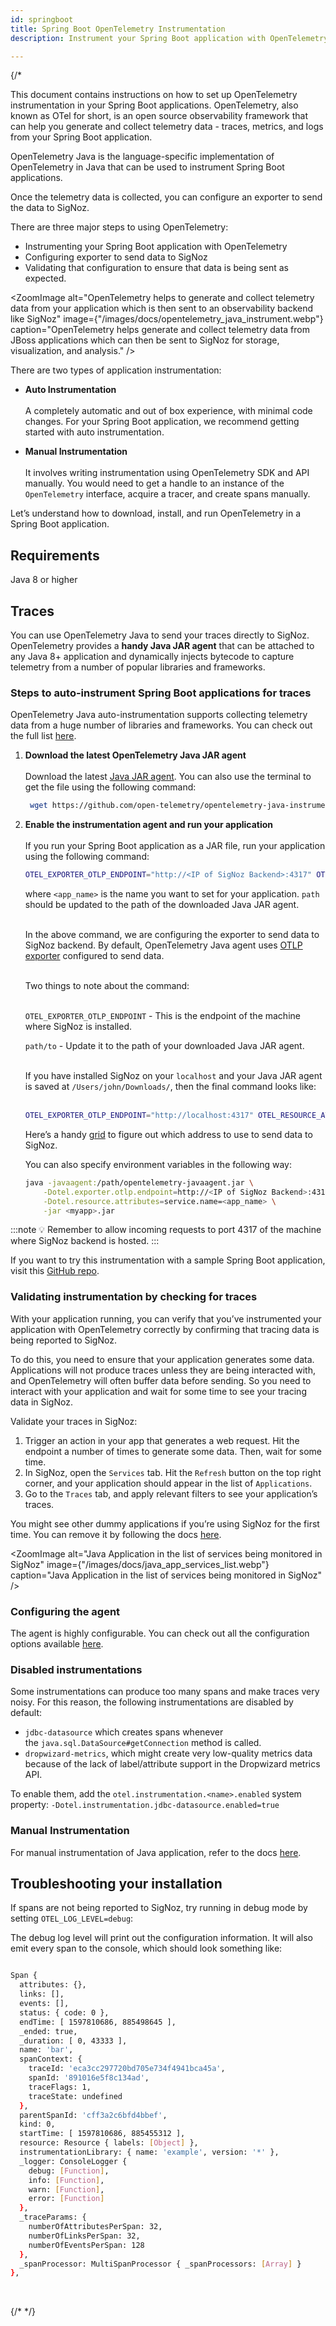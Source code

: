 ```yaml
---
id: springboot
title: Spring Boot OpenTelemetry Instrumentation
description: Instrument your Spring Boot application with OpenTelemetry and send data to SigNoz

---
```

{/* 


This document contains instructions on how to set up OpenTelemetry instrumentation in your Spring Boot applications. OpenTelemetry, also known as OTel for short, is an open source observability framework that can help you generate and collect telemetry data - traces, metrics, and logs from your Spring Boot application.

OpenTelemetry Java is the language-specific implementation of OpenTelemetry in Java that can be used to instrument Spring Boot applications.

Once the telemetry data is collected, you can configure an exporter to send the data to SigNoz.

There are three major steps to using OpenTelemetry:

- Instrumenting your Spring Boot application with OpenTelemetry
- Configuring exporter to send data to SigNoz
- Validating that configuration to ensure that data is being sent as expected.


<ZoomImage
  alt="OpenTelemetry helps to generate and collect telemetry data from your application which is then sent to an observability backend like SigNoz"
  image={"/images/docs/opentelemetry_java_instrument.webp"}
  caption="OpenTelemetry helps generate and collect telemetry data from JBoss applications which can then be sent to SigNoz for storage, visualization, and analysis."
/>


There are two types of application instrumentation:

- **Auto Instrumentation**<br></br>
A completely automatic and out of box experience, with minimal code changes. For your Spring Boot application, we recommend getting started with auto instrumentation.

- **Manual Instrumentation**<br></br>
It involves writing instrumentation using OpenTelemetry SDK and API manually. You would need to get a handle to an instance of the `OpenTelemetry` interface, acquire a tracer, and create spans manually.

Let’s understand how to download, install, and run OpenTelemetry in a Spring Boot application.


## Requirements

Java 8 or higher

## Traces

You can use OpenTelemetry Java to send your traces directly to SigNoz. OpenTelemetry provides a **handy Java JAR agent** that can be attached to any Java 8+ application and dynamically injects bytecode to capture telemetry from a number of popular libraries and frameworks. 

### Steps to auto-instrument Spring Boot applications for traces

OpenTelemetry Java auto-instrumentation supports collecting telemetry data from a huge number of libraries and frameworks. You can check out the full list [here](https://github.com/open-telemetry/opentelemetry-java-instrumentation/blob/main/docs/supported-libraries.md).

1. **Download the latest OpenTelemetry Java JAR agent**<br></br>
   Download the latest [Java JAR agent](https://github.com/open-telemetry/opentelemetry-java-instrumentation/releases/latest/download/opentelemetry-javaagent.jar). You can also use the terminal to get the file using the following command:
   
   ```bash
    wget https://github.com/open-telemetry/opentelemetry-java-instrumentation/releases/latest/download/opentelemetry-javaagent.jar
    ```
    

2. **Enable the instrumentation agent and run your application**<br></br>
   If you run your Spring Boot application as a JAR file, run your application using the following command:
    
    ```bash
    OTEL_EXPORTER_OTLP_ENDPOINT="http://<IP of SigNoz Backend>:4317" OTEL_RESOURCE_ATTRIBUTES=service.name=<app_name> java -javaagent:/path/to/opentelemetry-javaagent.jar -jar  <myapp>.jar
    ```
    
    where `<app_name>` is the name you want to set for your application. `path` should be updated to the path of the downloaded Java JAR agent.<br></br>
    
    
    In the above command, we are configuring the exporter to send data to SigNoz backend. By default, OpenTelemetry Java agent uses [OTLP exporter](https://github.com/open-telemetry/opentelemetry-java/tree/main/exporters/otlp) configured to send data.<br></br>
    
    Two things to note about the command:<br></br>

    `OTEL_EXPORTER_OTLP_ENDPOINT` - This is the endpoint of the machine where SigNoz is installed.

    `path/to` -  Update it to the path of your downloaded Java JAR agent.<br></br>
    
    If you have installed SigNoz on your `localhost` and your Java JAR agent is saved at `/Users/john/Downloads/`, then the final command looks like:<br></br>
    
    ```bash
    OTEL_EXPORTER_OTLP_ENDPOINT="http://localhost:4317" OTEL_RESOURCE_ATTRIBUTES=service.name=javaApp java -javaagent:/Users/john/Downloads/opentelemetry-javaagent.jar -jar target/*.jar
    ```
    
    Here’s a handy [grid](https://signoz.io/docs/instrumentation/troubleshoot-instrumentation/) to figure out which address to use to send data to SigNoz.
    
    You can also specify environment variables in the following way:
    
    ```bash
    java -javaagent:/path/opentelemetry-javaagent.jar \
        -Dotel.exporter.otlp.endpoint=http://<IP of SigNoz Backend>:4317 \
        -Dotel.resource.attributes=service.name=<app_name> \
        -jar <myapp>.jar
    ```
    

:::note
💡 Remember to allow incoming requests to port 4317 of the machine where SigNoz backend is hosted.
:::

If you want to try this instrumentation with a sample Spring Boot application, visit this [GitHub repo](https://github.com/SigNoz/spring-petclinic).

### Validating instrumentation by checking for traces

With your application running, you can verify that you’ve instrumented your application with OpenTelemetry correctly by confirming that tracing data is being reported to SigNoz.

To do this, you need to ensure that your application generates some data. Applications will not produce traces unless they are being interacted with, and OpenTelemetry will often buffer data before sending. So you need to interact with your application and wait for some time to see your tracing data in SigNoz.

Validate your traces in SigNoz:

1. Trigger an action in your app that generates a web request. Hit the endpoint a number of times to generate some data. Then, wait for some time.
2. In SigNoz, open the `Services` tab. Hit the `Refresh` button on the top right corner, and your application should appear in the list of `Applications`.
3. Go to the `Traces` tab, and apply relevant filters to see your application’s traces.

You might see other dummy applications if you’re using SigNoz for the first time. You can remove it by following the docs [here](https://signoz.io/docs/operate/docker-standalone/#remove-the-sample-application).


<ZoomImage
  alt="Java Application in the list of services being monitored in SigNoz"
  image={"/images/docs/java_app_services_list.webp"}
  caption="Java Application in the list of services being monitored in SigNoz"
/>

### Configuring the agent

The agent is highly configurable. You can check out all the configuration options available [here](https://opentelemetry.io/docs/instrumentation/java/automatic/agent-config/).

### Disabled instrumentations

Some instrumentations can produce too many spans and make traces very noisy. For this reason, the following instrumentations are disabled by default:

- `jdbc-datasource` which creates spans whenever the `java.sql.DataSource#getConnection` method is called.
- `dropwizard-metrics`, which might create very low-quality metrics data because of the lack of label/attribute support in the Dropwizard metrics API.

To enable them, add the `otel.instrumentation.<name>.enabled` system property: `-Dotel.instrumentation.jdbc-datasource.enabled=true`

### Manual Instrumentation

For manual instrumentation of Java application, refer to the docs [here](https://opentelemetry.io/docs/instrumentation/java/manual/).


## Troubleshooting your installation

If spans are not being reported to SigNoz, try running in debug mode by setting `OTEL_LOG_LEVEL=debug`:

The debug log level will print out the configuration information. It will also emit every span to the console, which should look something like:

```bash

Span {
  attributes: {},
  links: [],
  events: [],
  status: { code: 0 },
  endTime: [ 1597810686, 885498645 ],
  _ended: true,
  _duration: [ 0, 43333 ],
  name: 'bar',
  spanContext: {
    traceId: 'eca3cc297720bd705e734f4941bca45a',
    spanId: '891016e5f8c134ad',
    traceFlags: 1,
    traceState: undefined
  },
  parentSpanId: 'cff3a2c6bfd4bbef',
  kind: 0,
  startTime: [ 1597810686, 885455312 ],
  resource: Resource { labels: [Object] },
  instrumentationLibrary: { name: 'example', version: '*' },
  _logger: ConsoleLogger {
    debug: [Function],
    info: [Function],
    warn: [Function],
    error: [Function]
  },
  _traceParams: {
    numberOfAttributesPerSpan: 32,
    numberOfLinksPerSpan: 32,
    numberOfEventsPerSpan: 128
  },
  _spanProcessor: MultiSpanProcessor { _spanProcessors: [Array] }
},
```

<p>&nbsp;</p>

{/* <InstrumentationFAQ /> */}
